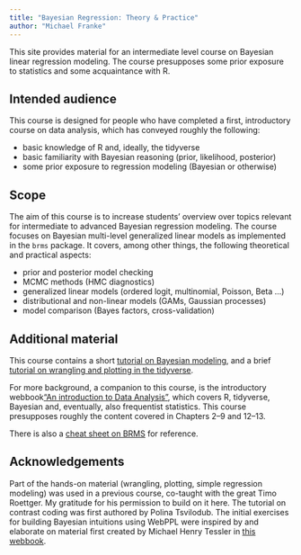 ```yaml
---
title: "Bayesian Regression: Theory & Practice"
author: "Michael Franke"
---
```


This site provides material for an intermediate level course on Bayesian linear regression modeling.
The course presupposes some prior exposure to statistics and some acquaintance with R.

## Intended audience

This course is designed for people who have completed a first, introductory course on data analysis, which has conveyed roughly the following: 

- basic knowledge of R and, ideally, the tidyverse
- basic familiarity with Bayesian reasoning (prior, likelihood, posterior)
- some prior exposure to regression modeling (Bayesian or otherwise)

## Scope

The aim of this course is to increase students' overview over topics relevant for intermediate to advanced Bayesian regression modeling. 
The course focuses on Bayesian multi-level generalized linear models as implemented in the `brms` package.
It covers, among other things, the following theoretical and practical aspects:

- prior and posterior model checking
- MCMC methods (HMC diagnostics)
- generalized linear models (ordered logit, multinomial, Poisson, Beta ...)
- distributional and non-linear models (GAMs, Gaussian processes)
- model comparison (Bayes factors, cross-validation)

## Additional material

This course contains a short [tutorial on Bayesian modeling](practice-sheets/00a-examples-WebPPL.html), and a brief [tutorial on wrangling and plotting in the tidyverse](practice-sheets/00b-wrangling-plotting.html).

For more background, a companion to this course, is the introductory webbook["An introduction to Data Analysis"](https://michael-franke.github.io/intro-data-analysis/index.html), which  covers R, tidyverse, Bayesian and, eventually, also frequentist statistics.
This course presupposes roughly the content covered in Chapters 2--9 and 12--13.

There is also a [cheat sheet on BRMS](practice-sheets/09a-cheat-sheet.html) for reference.

## Acknowledgements

Part of the hands-on material (wrangling, plotting, simple regression modeling) was used in a previous course, co-taught with the great Timo Roettger.
My gratitude for his permission to build on it here.
The tutorial on contrast coding was first authored by Polina Tsvilodub.
The initial exercises for building Bayesian intuitions using WebPPL were inspired by and elaborate on material first created by Michael Henry Tessler in [this webbook](https://mhtess.github.io/bdappl/).
